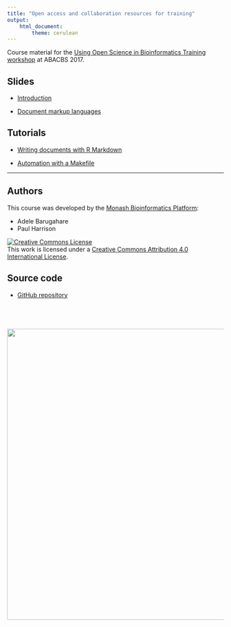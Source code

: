 ```yaml
---
title: "Open access and collaboration resources for training"
output:
    html_document:
        theme: cerulean
---
```


Course material for the [Using Open Science in Bioinformatics Training workshop](https://www.abacbs.org/conference-workshops) at ABACBS 2017.

## Slides

* [Introduction](slides/introduction.html)

* [Document markup languages](slides/markup.html)

## Tutorials

* [Writing documents with R Markdown](topics/rmarkdown.html)

* [Automation with a Makefile](topics/automation.html)

---

## Authors

This course was developed by the [Monash Bioinformatics Platform](http://bioinformatics.erc.monash.edu):

* Adele Barugahare
* Paul Harrison

<a rel="license" href="http://creativecommons.org/licenses/by/4.0/"><img alt="Creative Commons License" style="border-width:0" src="images/CC-BY.png" /></a><br />This work is licensed under a <a rel="license" href="http://creativecommons.org/licenses/by/4.0/">Creative Commons Attribution 4.0 International License</a>.


## Source code

* [GitHub repository](https://github.com/MonashBioinformaticsPlatform/2017-11-16-open-science-training)

<p style="margin-top: 5em; text-align: right">
<a href="http://bioinformatics.erc.monash.edu"><img src="images/MBP-banner.png" width="675"></a>
</p>